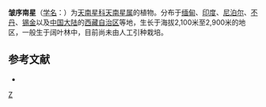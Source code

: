 {{Speciesbox 
| taxon = Arisaema concinum
| authority = Schott
}}

'''皱序南星'''（[[学名|学名]]：{{lang|la|''Arisaema concinum''}}）为[[天南星科|天南星科]][[天南星属|天南星属]]的植物。分布于[[缅甸|缅甸]]、[[印度|印度]]、[[尼泊尔|尼泊尔]]、[[不丹|不丹]]、[[锡金|锡金]]以及[[中国大陆|中国大陆]]的[[西藏自治区|西藏自治区]]等地，生长于海拔2,100米至2,900米的地区，一般生于阔叶林中，目前尚未由人工引种栽培。

== 参考文献 ==
<div class="references-small">
* {{cite web| url =http://www.bioinfo.cn/db05/KmzwSpecies.php?action=view&id=514| title =皱序南星| work =《中国高等植物数据库全库》| publisher =中国科学院微生物研究所| author =昆明植物研究所| accessdate =2009-02-21| deadurl =yes| archiveurl =https://web.archive.org/web/20160305084910/http://www.bioinfo.cn/db05/KmzwSpecies.php?action=view&id=514| archivedate =2016年3月5日| df =}}
</div>

{{DEFAULTSORT:Arisaema concinum}}
[[Category:天南星属|Z]]


{{Araceae-stub}}